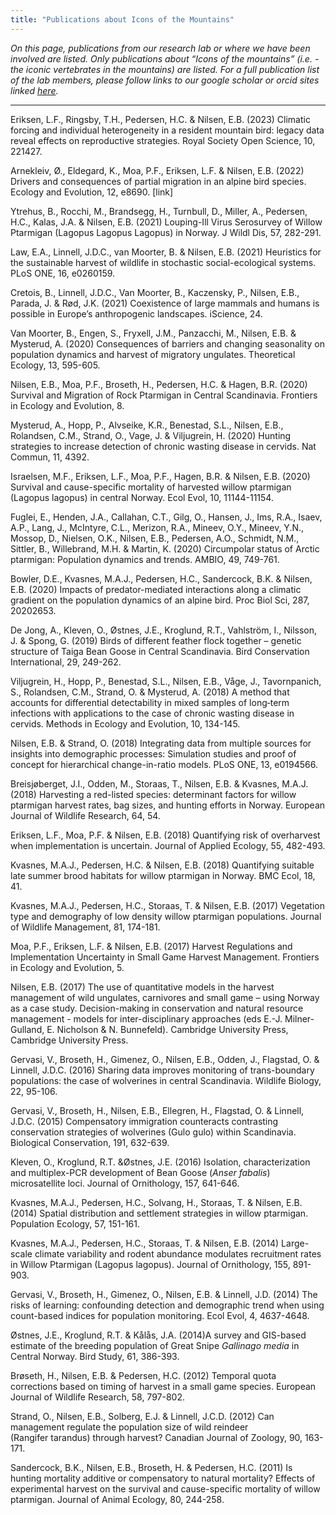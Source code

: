 ```yaml
---
title: "Publications about Icons of the Mountains"
---
```


*On this page, publications from our research lab or where we have been involved are listed. Only publications about "Icons of the mountains" (i.e. - the iconic vertebrates in the mountains) are listed. For a full publication list of the lab members, please follow links to our google scholar or orcid sites linked [here](people.qmd).*

------------------------------------------------------------------------

Eriksen, L.F., Ringsby, T.H., Pedersen, H.C. & Nilsen, E.B. (2023) Climatic forcing and individual heterogeneity in a resident mountain bird: legacy data reveal effects on reproductive strategies. Royal Society Open Science, 10, 221427.

Arnekleiv, Ø., Eldegard, K., Moa, P.F., Eriksen, L.F. & Nilsen, E.B. (2022) Drivers and consequences of partial migration in an alpine bird species. Ecology and Evolution, 12, e8690. \[link\]

Ytrehus, B., Rocchi, M., Brandsegg, H., Turnbull, D., Miller, A., Pedersen, H.C., Kalas, J.A. & Nilsen, E.B. (2021) Louping-Ill Virus Serosurvey of Willow Ptarmigan (Lagopus Lagopus Lagopus) in Norway. J Wildl Dis, 57, 282-291.

Law, E.A., Linnell, J.D.C., van Moorter, B. & Nilsen, E.B. (2021) Heuristics for the sustainable harvest of wildlife in stochastic social-ecological systems. PLoS ONE, 16, e0260159.

Cretois, B., Linnell, J.D.C., Van Moorter, B., Kaczensky, P., Nilsen, E.B., Parada, J. & Rød, J.K. (2021) Coexistence of large mammals and humans is possible in Europe's anthropogenic landscapes. iScience, 24.

Van Moorter, B., Engen, S., Fryxell, J.M., Panzacchi, M., Nilsen, E.B. & Mysterud, A. (2020) Consequences of barriers and changing seasonality on population dynamics and harvest of migratory ungulates. Theoretical Ecology, 13, 595-605.

Nilsen, E.B., Moa, P.F., Broseth, H., Pedersen, H.C. & Hagen, B.R. (2020) Survival and Migration of Rock Ptarmigan in Central Scandinavia. Frontiers in Ecology and Evolution, 8.

Mysterud, A., Hopp, P., Alvseike, K.R., Benestad, S.L., Nilsen, E.B., Rolandsen, C.M., Strand, O., Vage, J. & Viljugrein, H. (2020) Hunting strategies to increase detection of chronic wasting disease in cervids. Nat Commun, 11, 4392.

Israelsen, M.F., Eriksen, L.F., Moa, P.F., Hagen, B.R. & Nilsen, E.B. (2020) Survival and cause-specific mortality of harvested willow ptarmigan (Lagopus lagopus) in central Norway. Ecol Evol, 10, 11144-11154.

Fuglei, E., Henden, J.A., Callahan, C.T., Gilg, O., Hansen, J., Ims, R.A., Isaev, A.P., Lang, J., McIntyre, C.L., Merizon, R.A., Mineev, O.Y., Mineev, Y.N., Mossop, D., Nielsen, O.K., Nilsen, E.B., Pedersen, A.O., Schmidt, N.M., Sittler, B., Willebrand, M.H. & Martin, K. (2020) Circumpolar status of Arctic ptarmigan: Population dynamics and trends. AMBIO, 49, 749-761.

Bowler, D.E., Kvasnes, M.A.J., Pedersen, H.C., Sandercock, B.K. & Nilsen, E.B. (2020) Impacts of predator-mediated interactions along a climatic gradient on the population dynamics of an alpine bird. Proc Biol Sci, 287, 20202653.

De Jong, A., Kleven, O., Østnes, J.E., Kroglund, R.T., Vahlström, I., Nilsson, J. & Spong, G. (2019) Birds of different feather flock together -- genetic structure of Taiga Bean Goose in Central Scandinavia. Bird Conservation International, 29, 249-262.

Viljugrein, H., Hopp, P., Benestad, S.L., Nilsen, E.B., Våge, J., Tavornpanich, S., Rolandsen, C.M., Strand, O. & Mysterud, A. (2018) A method that accounts for differential detectability in mixed samples of long‐term infections with applications to the case of chronic wasting disease in cervids. Methods in Ecology and Evolution, 10, 134-145.

Nilsen, E.B. & Strand, O. (2018) Integrating data from multiple sources for insights into demographic processes: Simulation studies and proof of concept for hierarchical change-in-ratio models. PLoS ONE, 13, e0194566.

Breisjøberget, J.I., Odden, M., Storaas, T., Nilsen, E.B. & Kvasnes, M.A.J. (2018) Harvesting a red-listed species: determinant factors for willow ptarmigan harvest rates, bag sizes, and hunting efforts in Norway. European Journal of Wildlife Research, 64, 54.

Eriksen, L.F., Moa, P.F. & Nilsen, E.B. (2018) Quantifying risk of overharvest when implementation is uncertain. Journal of Applied Ecology, 55, 482-493.

Kvasnes, M.A.J., Pedersen, H.C. & Nilsen, E.B. (2018) Quantifying suitable late summer brood habitats for willow ptarmigan in Norway. BMC Ecol, 18, 41.

Kvasnes, M.A.J., Pedersen, H.C., Storaas, T. & Nilsen, E.B. (2017) Vegetation type and demography of low density willow ptarmigan populations. Journal of Wildlife Management, 81, 174-181.

Moa, P.F., Eriksen, L.F. & Nilsen, E.B. (2017) Harvest Regulations and Implementation Uncertainty in Small Game Harvest Management. Frontiers in Ecology and Evolution, 5.

Nilsen, E.B. (2017) The use of quantitative models in the harvest management of wild ungulates, carnivores and small game -- using Norway as a case study. Decision-making in conservation and natural resource management - models for inter-disciplinary approaches (eds E.-J. Milner-Gulland, E. Nicholson & N. Bunnefeld). Cambridge University Press, Cambridge University Press.

Gervasi, V., Broseth, H., Gimenez, O., Nilsen, E.B., Odden, J., Flagstad, O. & Linnell, J.D.C. (2016) Sharing data improves monitoring of trans-boundary populations: the case of wolverines in central Scandinavia. Wildlife Biology, 22, 95-106.

Gervasi, V., Broseth, H., Nilsen, E.B., Ellegren, H., Flagstad, O. & Linnell, J.D.C. (2015) Compensatory immigration counteracts contrasting conservation strategies of wolverines (Gulo gulo) within Scandinavia. Biological Conservation, 191, 632-639.

Kleven, O., Kroglund, R.T. &Østnes, J.E. (2016) Isolation, characterization and multiplex-PCR development of Bean Goose (*Anser fabalis*) microsatellite loci. Journal of Ornithology, 157, 641-646.

Kvasnes, M.A.J., Pedersen, H.C., Solvang, H., Storaas, T. & Nilsen, E.B. (2014) Spatial distribution and settlement strategies in willow ptarmigan. Population Ecology, 57, 151-161.

Kvasnes, M.A.J., Pedersen, H.C., Storaas, T. & Nilsen, E.B. (2014) Large-scale climate variability and rodent abundance modulates recruitment rates in Willow Ptarmigan (Lagopus lagopus). Journal of Ornithology, 155, 891-903.

Gervasi, V., Broseth, H., Gimenez, O., Nilsen, E.B. & Linnell, J.D. (2014) The risks of learning: confounding detection and demographic trend when using count-based indices for population monitoring. Ecol Evol, 4, 4637-4648.

Østnes, J.E., Kroglund, R.T. & Kålås, J.A. (2014)A survey and GIS-based estimate of the breeding population of Great Snipe *Gallinago media* in Central Norway. Bird Study, 61, 386-393.

Brøseth, H., Nilsen, E.B. & Pedersen, H.C. (2012) Temporal quota corrections based on timing of harvest in a small game species. European Journal of Wildlife Research, 58, 797-802.

Strand, O., Nilsen, E.B., Solberg, E.J. & Linnell, J.C.D. (2012) Can management regulate the population size of wild reindeer (Rangifer tarandus) through harvest? Canadian Journal of Zoology, 90, 163-171.

Sandercock, B.K., Nilsen, E.B., Broseth, H. & Pedersen, H.C. (2011) Is hunting mortality additive or compensatory to natural mortality? Effects of experimental harvest on the survival and cause-specific mortality of willow ptarmigan. Journal of Animal Ecology, 80, 244-258.
